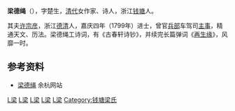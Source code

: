 '''梁德绳'''（{{bd|1771年||1847年||Liang}}），字楚生，[[清代|清代]]女作家、诗人，浙江[[钱塘县|钱塘]]人。

其夫[[许宗彦|许宗彦]]，浙江[[德清|德清]]人，嘉庆四年（1799年）进士，曾官[[兵部|兵部]]车驾司[[主事|主事]]，精通天文、历法。梁德绳工诗词，有《古春轩诗钞》，并续完长篇弹词《[[再生缘|再生缘]]》，风靡一时。

==参考资料==
*[http://www.yuhang.gov.cn/class/class_22/articles/79288.html 梁德绳]{{dead link|date=2018年3月 |bot=InternetArchiveBot |fix-attempted=yes }} 余杭网站

{{Authority control}}
[[Category:清朝詞人|L梁]]
[[Category:錢塘縣人|L梁]]
[[Category:清朝作家|L梁]]
[[Category:中国女性诗人|L梁]]
[[Category:浙江詩人|L梁]]
[[Category:钱塘梁氏|Category:钱塘梁氏]]